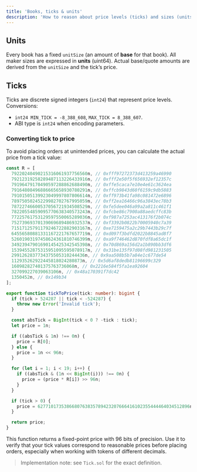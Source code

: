 ```yaml
---
title: 'Books, ticks & units'
description: 'How to reason about price levels (ticks) and sizes (units).'
---
```


## Units

Every book has a fixed `unitSize` (an amount of **base** for that book). All maker sizes are expressed in **units** (uint64). Actual base/quote amounts are derived from the `unitSize` and the tick’s price.

## Ticks

Ticks are discrete signed integers (`int24`) that represent price levels. Conversions:

- `int24 MIN_TICK = -8_388_608`, `MAX_TICK = 8_388_607`.
- ABI type is `int24` when encoding parameters.

### Converting tick to price

To avoid placing orders at unintended prices, you can calculate the actual price from a tick value:

```ts
const R = [
  79220240490215316061937756560n, // 0xfff97272373d413259a46990
  79212319258289487113226433916n, // 0xfff2e50f5f656932ef12357c
  79196479170490597288862688490n, // 0xffe5caca7e10e4e61c3624ea
  79164808496886665658930780291n, // 0xffcb9843d60f6159c9db5883
  79101505139923049997807806614n, // 0xff973b41fa98c081472e6896
  78975050245229982702767995059n, // 0xff2ea16466c96a3843ec78b3
  78722746600537056721934508529n, // 0xfe5dee046a99a2a811c461f1
  78220554859095770638340573243n, // 0xfcbe86c7900a88aedcffc83b
  77225761753129597550065289036n, // 0xf987a7253ac413176f2b074c
  75273969370139069689486932537n, // 0xf3392b0822b70005940c7a39
  71517125791179246722882903167n, // 0xe7159475a2c29b7443b29c7f
  64556580881331167221767657719n, // 0xd097f3bdfd2022b8845ad8f7
  52601903197458624361810746399n, // 0xa9f746462d870fdf8a65dc1f
  34923947901690145425342545398n, // 0x70d869a156d2a1b890bb3df6
  15394552875315951095595078917n, // 0x31be135f97d08fd981231505
  2991262837734375505310244436n, // 0x9aa508b5b7a84e1c677de54
  112935262922445818024280873n, // 0x5d6af8dedb81196699c329
  160982827401375763736068n, // 0x2216e584f5fa1ea92604
  327099227039063106n, // 0x48a170391f7dc42
  1350452n, // 0x149b34
];

export function tickToPrice(tick: number): bigint {
  if (tick > 524287 || tick < -524287) {
    throw new Error('Invalid tick');
  }

  const absTick = BigInt(tick < 0 ? -tick : tick);
  let price = 1n;

  if ((absTick & 1n) !== 0n) {
    price = R[0];
  } else {
    price = 1n << 96n;
  }

  for (let i = 1; i < 19; i++) {
    if ((absTick & (1n << BigInt(i))) !== 0n) {
      price = (price * R[i]) >> 96n;
    }
  }

  if (tick > 0) {
    price = 6277101735386680763835789423207666416102355444464034512896n / price;
  }

  return price;
}
```

This function returns a fixed-point price with 96 bits of precision. Use it to verify that your tick values correspond to reasonable prices before placing orders, especially when working with tokens of different decimals.

> Implementation note: see `Tick.sol` for the exact definition.
